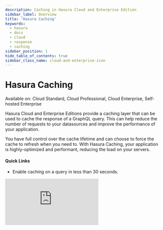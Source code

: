 ```yaml
---
description: Caching in Hasura Cloud and Enterprise Edition
sidebar_label: Overview
title: 'Hasura Caching'
keywords:
  - hasura
  - docs
  - cloud
  - response
  - caching
sidebar_position: 1
hide_table_of_contents: true
sidebar_class_name: cloud-and-enterprise-icon
---
```



# <Caching /> Hasura Caching

<div className="badge badge--primary heading-badge" style={{ marginBottom: `1rem` }}>
  Available on: Cloud Standard, Cloud Professional, Cloud Enterprise, Self-hosted Enterprise
</div>
<div className="overview-header">
  <div className="overview-text">
    <p>
      Hasura Cloud and Enterprise Editions provide a caching layer that can be used to cache the response of a GraphQL
      query. This can help reduce the number of requests to your datasources and improve the performance of your
      application.
    </p>
    <p>
      You have full control over the cache lifetime and can choose to force the cache to refresh when you need to. With
      Hasura Caching, your application is highly-optimized and performant, reducing the load on your servers.
    </p>
    <h4>Quick Links</h4>
    <ul>
      <li>
        <VersionedLink to="/caching/quickstart/">Enable caching on a query in less than 30 seconds.</VersionedLink>
      </li>
    </ul>
  </div>
  <iframe
    src="https://www.youtube.com/embed/QLaXWQmMF-8"
    frameborder="0"
    allow="accelerometer; autoplay; encrypted-media; gyroscope; picture-in-picture"
    allowFullScreen
  />
</div>

## Using Hasura Caching

<div className="overview-gallery">
  <VersionedLink to="/caching/caching-config/#controlling-cache-lifetime/">
    <div className="card">
      <h3>Control the cache lifetime</h3>
      <p>
        Learn how to control the cache lifetime of a GraphQL query using the <code>ttl</code> argument.
      </p>
    </div>
  </VersionedLink>
  <VersionedLink to="/caching/caching-config/#forcing-the-cache-to-refresh/">
    <div className="card">
      <h3>Force the cache to refresh</h3>
      <p>
        Learn how to force the cache to refresh when you need to using the <code>refresh</code> argument.
      </p>
    </div>
  </VersionedLink>
  <VersionedLink to="/caching/caching-config/#clearing-items-from-the-cache/">
    <div className="card">
      <h3>Clear items from the cache</h3>
      <p>
        Learn how to clear items from the cache when you need to using the <code>pro</code> endpoint on your project.
      </p>
    </div>
  </VersionedLink>
</div>
